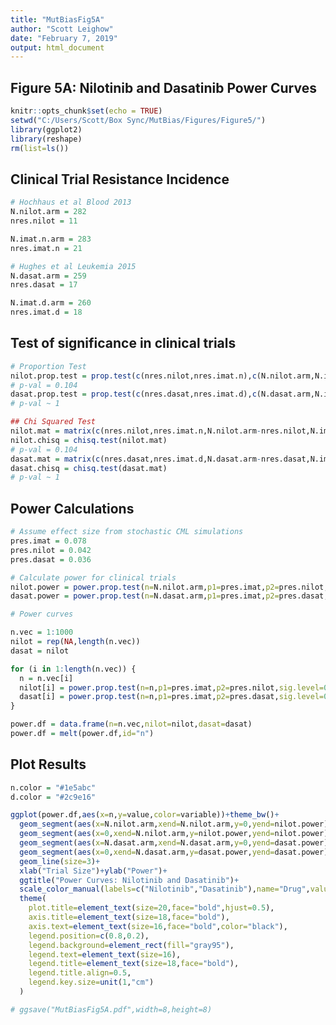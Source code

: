 ---
title: "MutBiasFig5A"
author: "Scott Leighow"
date: "February 7, 2019"
output: html_document
---


## Figure 5A: Nilotinib and Dasatinib Power Curves

```{r setup, include=FALSE}
knitr::opts_chunk$set(echo = TRUE)
setwd("C:/Users/Scott/Box Sync/MutBias/Figures/Figure5/")
library(ggplot2)
library(reshape)
rm(list=ls())
```


## Clinical Trial Resistance Incidence

```{r}

# Hochhaus et al Blood 2013
N.nilot.arm = 282
nres.nilot = 11

N.imat.n.arm = 283
nres.imat.n = 21

# Hughes et al Leukemia 2015
N.dasat.arm = 259
nres.dasat = 17

N.imat.d.arm = 260
nres.imat.d = 18

```


## Test of significance in clinical trials

```{r}

# Proportion Test
nilot.prop.test = prop.test(c(nres.nilot,nres.imat.n),c(N.nilot.arm,N.imat.n.arm))
# p-val = 0.104
dasat.prop.test = prop.test(c(nres.dasat,nres.imat.d),c(N.dasat.arm,N.imat.d.arm))
# p-val ~ 1

## Chi Squared Test
nilot.mat = matrix(c(nres.nilot,nres.imat.n,N.nilot.arm-nres.nilot,N.imat.n.arm-nres.imat.n),ncol=2)
nilot.chisq = chisq.test(nilot.mat)
# p-val = 0.104
dasat.mat = matrix(c(nres.dasat,nres.imat.d,N.dasat.arm-nres.dasat,N.imat.d.arm-nres.imat.d),ncol=2)
dasat.chisq = chisq.test(dasat.mat)
# p-val ~ 1

```


## Power Calculations

```{r}

# Assume effect size from stochastic CML simulations
pres.imat = 0.078
pres.nilot = 0.042
pres.dasat = 0.036

# Calculate power for clinical trials
nilot.power = power.prop.test(n=N.nilot.arm,p1=pres.imat,p2=pres.nilot,sig.level=0.05,power=NULL)$power
dasat.power = power.prop.test(n=N.dasat.arm,p1=pres.imat,p2=pres.dasat,sig.level=0.05,power=NULL)$power

# Power curves

n.vec = 1:1000
nilot = rep(NA,length(n.vec))
dasat = nilot

for (i in 1:length(n.vec)) {
  n = n.vec[i]
  nilot[i] = power.prop.test(n=n,p1=pres.imat,p2=pres.nilot,sig.level=0.05,power=NULL)$power
  dasat[i] = power.prop.test(n=n,p1=pres.imat,p2=pres.dasat,sig.level=0.05,power=NULL)$power
}

power.df = data.frame(n=n.vec,nilot=nilot,dasat=dasat)
power.df = melt(power.df,id="n")

```


## Plot Results

```{r}

n.color = "#1e5abc"
d.color = "#2c9e16"

ggplot(power.df,aes(x=n,y=value,color=variable))+theme_bw()+
  geom_segment(aes(x=N.nilot.arm,xend=N.nilot.arm,y=0,yend=nilot.power),size=1.2,color=n.color)+
  geom_segment(aes(x=0,xend=N.nilot.arm,y=nilot.power,yend=nilot.power),size=1.2,color=n.color)+
  geom_segment(aes(x=N.dasat.arm,xend=N.dasat.arm,y=0,yend=dasat.power),size=1.2,color=d.color)+
  geom_segment(aes(x=0,xend=N.dasat.arm,y=dasat.power,yend=dasat.power),size=1.2,color=d.color)+
  geom_line(size=3)+
  xlab("Trial Size")+ylab("Power")+
  ggtitle("Power Curves: Nilotinib and Dasatinib")+
  scale_color_manual(labels=c("Nilotinib","Dasatinib"),name="Drug",values=c(n.color,d.color))+
  theme(
    plot.title=element_text(size=20,face="bold",hjust=0.5),
    axis.title=element_text(size=18,face="bold"),
    axis.text=element_text(size=16,face="bold",color="black"),
    legend.position=c(0.8,0.2),
    legend.background=element_rect(fill="gray95"),
    legend.text=element_text(size=16),
    legend.title=element_text(size=18,face="bold"),
    legend.title.align=0.5,
    legend.key.size=unit(1,"cm")
  )

# ggsave("MutBiasFig5A.pdf",width=8,height=8)

```
